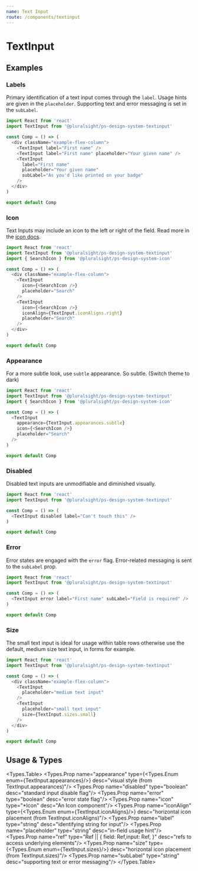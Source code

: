 ```yaml
---
name: Text Input
route: /components/textinput
---
```


# TextInput


## Examples

### Labels
Primary identification of a text input comes through the `label`. Usage hints are given in the `placeholder`. Supporting text and error messaging is set in the `subLabel`.

```typescript
import React from 'react'
import TextInput from '@pluralsight/ps-design-system-textinput'

const Comp = () => (
  <div className="example-flex-column">
    <TextInput label="First name" />
    <TextInput label="First name" placeholder="Your given name" />
    <TextInput
      label="First name"
      placeholder="Your given name"
      subLabel="As you'd like printed on your badge"
    />
  </div>
)

export default Comp

```

### Icon

Text Inputs may include an icon to the left or right of the field. Read more in the [icon docs](/components/icon).

```typescript
import React from 'react'
import TextInput from '@pluralsight/ps-design-system-textinput'
import { SearchIcon } from '@pluralsight/ps-design-system-icon'

const Comp = () => (
  <div className="example-flex-column">
    <TextInput
      icon={<SearchIcon />}
      placeholder="Search"
    />
    <TextInput
      icon={<SearchIcon />}
      iconAlign={TextInput.iconAligns.right}
      placeholder="Search"
    />
  </div>
)

export default Comp

```

### Appearance

For a more subtle look, use `subtle` appearance. So subtle. (Switch theme to dark)

```typescript
import React from 'react'
import TextInput from '@pluralsight/ps-design-system-textinput'
import { SearchIcon } from '@pluralsight/ps-design-system-icon'

const Comp = () => (
  <TextInput
    appearance={TextInput.appearances.subtle}
    icon={<SearchIcon />}
    placeholder="Search"
  />
)

export default Comp

```

### Disabled

Disabled text inputs are unmodifiable and diminished visually.

```typescript
import React from 'react'
import TextInput from '@pluralsight/ps-design-system-textinput'

const Comp = () => (
  <TextInput disabled label="Can't touch this" />
)

export default Comp

```

### Error

Error states are engaged with the `error` flag. Error-related messaging is sent to the `subLabel` prop.

```typescript
import React from 'react'
import TextInput from '@pluralsight/ps-design-system-textinput'

const Comp = () => (
  <TextInput error label="First name" subLabel="Field is required" />
)

export default Comp

```

### Size

The small text input is ideal for usage within table rows otherwise use the default, medium size text input, in forms for example.

```typescript
import React from 'react'
import TextInput from '@pluralsight/ps-design-system-textinput'

const Comp = () => (
  <div className="example-flex-column">
    <TextInput
      placeholder="medium text input"
    />
    <TextInput
      placeholder="small text input"
      size={TextInput.sizes.small}
    />
  </div>
)

export default Comp

```

## Usage & Types

<Usage install="npm install @pluralsight/ps-design-system-textinput"
  import="import TextInput from '@pluralsight/ps-design-system-textinput'"
  packageName="textinput"
/>

<Types.Table>
  <Types.Prop name="appearance" type={<Types.Enum enum={TextInput.appearances}/>} desc="visual style (from TextInput.appearances)"/>
  <Types.Prop name="disabled" type="boolean" desc="standard input disable flag"/>
  <Types.Prop name="error" type="boolean" desc="error state flag"/>
  <Types.Prop name="icon" type="*Icon" desc="An Icon component"/>
  <Types.Prop name="iconAlign" type={<Types.Enum enum={TextInput.iconAligns}/>} desc="horizontal icon placement (from TextInput.iconAligns)"/>
  <Types.Prop name="label" type="string" desc="identifying string for input"/>
  <Types.Prop name="placeholder" type="string" desc="in-field usage hint"/>
  <Types.Prop name="ref" type="Ref || { field: Ref,input: Ref, }" desc="refs to access underlying elements"/>
  <Types.Prop name="size" type={<Types.Enum enum={TextInput.sizes}/>} desc="horizontal icon placement (from TextInput.sizes)"/>
  <Types.Prop name="subLabel" type="string" desc="supporting text or error messaging"/>
</Types.Table>